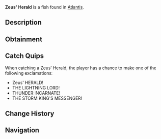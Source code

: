 {{FishInfobox
|image          = Zeus' Herald.png
|rarity         = Mythical
|sea            = First Sea
|location       = [[Atlantis]]
|sublocation    = 
|sources        = Fishing Rod
|radar_location = 
|xp             = 2000
|weather        = Rain
|time           = Night
|season         = 
|bait           = 
|base_weight    = 300
|base_value     = 5000
|weight_range   = 150
|base_chance    = 0.02
|base_resil     = 15
}}
'''Zeus' Herald''' is a {{Rarity|Mythical}} fish found in [[Atlantis]].

== Description ==
{{Description|A legendary fish said to be Zeus' messenger, its body pure lightning given form. Its presence heralds the greatest of storms.|Bestiary Entry}}

== Obtainment ==
{{Description|Appears only during the most powerful thunderstorms in zeus pool.|Bestiary Hint}}
{{Fish Availability|
Atlantis/Zeus's Rod Room
|top_rods      = 
Leviathan's Fang Rod\82054.07\328333.13;
Free Spirit Rod\65233.58\321113.82;
Trident Rod\63797.42\314044.33;
Great Rod of Oscar\59522.74\175144.64;
Ethereal Prism Rod\56868.36\185854.33;
Resourceful Rod\43401.85\151649.57;
Destiny Rod\45155.57\160957.97;
No-Life Rod\55570.35\233739.2;
Azure Of Lagoon\39914.64\222697.7;
Abyssal Specter Rod\43696.63\187580.54;
Zeus Rod\44767.84\174677.61;
Blazebringer Rod\42562.55\166825.81;
Astralhook Rod\56753.5\185532.91;
Seraphic Rod\55177.09\191499.69;
Rod Of The Forgotten Fang\51490.8\187208.71;
Challenger's Rod\49743.05\193762.62;
Rod Of The Depths\46144.75\169791.81;
Rod Of The Exalted One\45298.16\162901.9;
Verdant Shear Rod\43710.57\171730.48;
Depthseeker Rod\40353.68\162967.85;
Avalanche Rod\36223.34\146363.64;
Volcanic Rod\34879.97\137903.38;
Steady Rod\11449.6\56654.85
|recommended   = Trident Rod
}}

== Catch Quips ==
When catching a Zeus' Herald, the player has a chance to make one of the following exclamations:
* Zeus' HERALD!
* THE LIGHTNING LORD!
* THUNDER INCARNATE!
* THE STORM KING'S MESSENGER!

== Change History ==
{{Change History|{{subst:Current Version}}}}

== Navigation ==
{{Fish Navbox|Atlantis}}